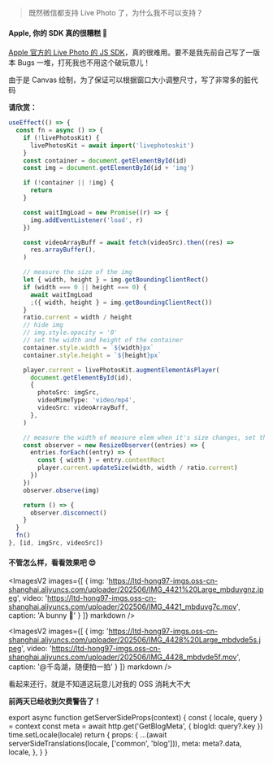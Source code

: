 
> 既然微信都支持 Live Photo 了，为什么我不可以支持？

#### Apple, 你的 SDK 真的很糟糕 💢

[Apple 官方的 Live Photo 的 JS SDK](https://developer.apple.com/documentation/LivePhotosKitJS)，真的很难用。要不是我先前自己写了一版本 Bugs 一堆，打死我也不用这个破玩意儿！

由于是 Canvas 绘制，为了保证可以根据窗口大小调整尺寸，写了非常多的脏代码

**请欣赏：**

```ts
useEffect(() => {
  const fn = async () => {
    if (!livePhotosKit) {
      livePhotosKit = await import('livephotoskit')
    }
    const container = document.getElementById(id)
    const img = document.getElementById(id + 'img')

    if (!container || !img) {
      return
    }

    const waitImgLoad = new Promise((r) => {
      img.addEventListener('load', r)
    })

    const videoArrayBuff = await fetch(videoSrc).then((res) =>
      res.arrayBuffer(),
    )

    // measure the size of the img
    let { width, height } = img.getBoundingClientRect()
    if (width === 0 || height === 0) {
      await waitImgLoad
      ;({ width, height } = img.getBoundingClientRect())
    }
    ratio.current = width / height
    // hide img
    // img.style.opacity = '0'
    // set the width and height of the container
    container.style.width = `${width}px`
    container.style.height = `${height}px`

    player.current = livePhotosKit.augmentElementAsPlayer(
      document.getElementById(id),
      {
        photoSrc: imgSrc,
        videoMimeType: 'video/mp4',
        videoSrc: videoArrayBuff,
      },
    )

    // measure the width of measure elem when it's size changes, set the size of player
    const observer = new ResizeObserver((entries) => {
      entries.forEach((entry) => {
        const { width } = entry.contentRect
        player.current.updateSize(width, width / ratio.current)
      })
    })
    observer.observe(img)

    return () => {
      observer.disconnect()
    }
  }
  fn()
}, [id, imgSrc, videoSrc])
```

#### 不管怎么样，看看效果吧 😍

<ImagesV2
  images={[
    {
      img: 'https://ltd-hong97-imgs.oss-cn-shanghai.aliyuncs.com/uploader/202506/IMG_4421%20Large_mbduvgnz.jpeg',
      video: 'https://ltd-hong97-imgs.oss-cn-shanghai.aliyuncs.com/uploader/202506/IMG_4421_mbduvg7c.mov',
      caption: 'A bunny 🐰'
    }
  ]}
  markdown
/>

<ImagesV2
  images={[
    {
      img: 'https://ltd-hong97-imgs.oss-cn-shanghai.aliyuncs.com/uploader/202506/IMG_4428%20Large_mbdvde5s.jpeg',
      video: 'https://ltd-hong97-imgs.oss-cn-shanghai.aliyuncs.com/uploader/202506/IMG_4428_mbdvde5f.mov',
      caption: '@千岛湖，随便拍一拍'
    }
  ]}
  markdown
/>

看起来还行，就是不知道这玩意儿对我的 OSS 消耗大不大

**前两天已经收到欠费警告了！**



export async function getServerSideProps(context) {
  const { locale, query } = context
  const meta = await http.get('GetBlogMeta', {
    blogId: query?.key
  })
  time.setLocale(locale)
  return {
    props: {
      ...(await serverSideTranslations(locale, ['common', 'blog'])),
      meta: meta?.data,
      locale,
    },
  }
}

